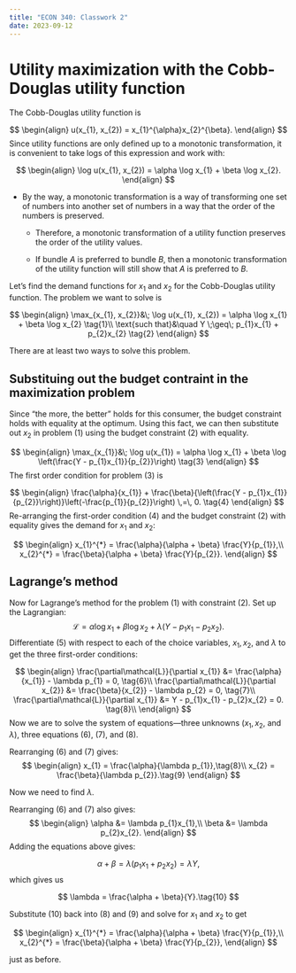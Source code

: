 ```yaml
---
title: "ECON 340: Classwork 2"
date: 2023-09-12
---
```


# Utility maximization with the Cobb-Douglas utility function

The Cobb-Douglas utility function is

$$
\begin{align}
u(x_{1}, x_{2}) = x_{1}^{\alpha}x_{2}^{\beta}.
\end{align}
$$
Since utility functions are only defined up to a monotonic transformation, it is convenient to take logs of this expression and work with:

$$
\begin{align}
\log u(x_{1}, x_{2}) = \alpha \log x_{1} + \beta \log x_{2}.
\end{align}
$$

- By the way, a monotonic transformation is a way of transforming one set of numbers into another set of numbers in a way that the order of the numbers is preserved.

  - Therefore, a monotonic transformation of a utility function preserves the order of the utility values. 

  - If bundle $A$ is preferred to bundle $B$, then a monotonic transformation of the utility function will still show that $A$ is preferred to $B$.


Let’s find the demand functions for $x_1$ and $x_2$ for the Cobb-Douglas utility function. The problem we want to solve is

$$
\begin{align}
\max_{x_{1}, x_{2}}&\; \log u(x_{1}, x_{2}) = \alpha \log x_{1} + \beta \log x_{2} \tag{1}\\
\text{such that}&\quad Y \;\geq\; p_{1}x_{1} + p_{2}x_{2} \tag{2}
\end{align}
$$

There are at least two ways to solve this problem. 

## Substituing out the budget contraint in the maximization problem
Since "the more, the better" holds for this consumer, the budget constraint holds with equality at the optimum. Using this fact, we can then substitute out $x_{2}$ in problem (1) using the budget constraint (2) with equality.

$$
\begin{align}
\max_{x_{1}}&\; \log u(x_{1}) = \alpha \log x_{1} + \beta \log \left(\frac{Y - p_{1}x_{1}}{p_{2}}\right) \tag{3}
\end{align}
$$
The first order condition for problem (3) is

$$
\begin{align}
\frac{\alpha}{x_{1}} + \frac{\beta}{\left(\frac{Y - p_{1}x_{1}}{p_{2}}\right)}\left(-\frac{p_{1}}{p_{2}}\right) \,=\, 0.  \tag{4}
\end{align}
$$
Re-arranging the first-order condition (4) and the budget constraint (2) with equality gives the demand for $x_{1}$ and $x_{2}$:

$$
\begin{align}
x_{1}^{*} = \frac{\alpha}{\alpha + \beta} \frac{Y}{p_{1}},\\
x_{2}^{*} = \frac{\beta}{\alpha + \beta} \frac{Y}{p_{2}}.
\end{align}
$$

## Lagrange's method
Now for Lagrange’s method for the problem (1) with constraint (2). Set up the Lagrangian:
$$
\mathcal{L} = \alpha\log x_{1} + \beta\log x_{2} + \lambda(Y - p_{1}x_{1} - p_{2}x_{2}). \tag{5}
$$
Differentiate (5) with respect to each of the choice variables, $x_{1}, x_{2}$, and $\lambda$ to get the three first-order conditions:

$$
\begin{align}
\frac{\partial\mathcal{L}}{\partial x_{1}} &= \frac{\alpha}{x_{1}} - \lambda p_{1} = 0, \tag{6}\\
\frac{\partial\mathcal{L}}{\partial x_{2}} &= \frac{\beta}{x_{2}} - \lambda p_{2} = 0, \tag{7}\\
\frac{\partial\mathcal{L}}{\partial x_{1}} &= Y - p_{1}x_{1} - p_{2}x_{2} = 0. \tag{8}\\
\end{align}
$$
Now we are to solve the system of equations---three unknowns ($x_{1}, x_{2}$, and $\lambda$), three equations  (6), (7), and (8).

Rearranging (6) and (7) gives:
$$
\begin{align}
x_{1} = \frac{\alpha}{\lambda p_{1}},\tag{8}\\
x_{2} = \frac{\beta}{\lambda p_{2}}.\tag{9}
\end{align}
$$

Now we need to find $\lambda$.

Rearranging (6) and (7) also gives:
$$
\begin{align}
\alpha  &= \lambda p_{1}x_{1},\\
\beta  &= \lambda p_{2}x_{2}.
\end{align}
$$
Adding the equations above gives:

$$
\alpha + \beta = \lambda(p_{1}x_{1} + p_{2}x_{2}) = \lambda Y,
$$
which gives us

$$
\lambda = \frac{\alpha + \beta}{Y}.\tag{10}
$$

Substitute (10) back into (8) and (9) and solve for $x_{1}$ and $x_{2}$ to get

$$
\begin{align}
x_{1}^{*} = \frac{\alpha}{\alpha + \beta} \frac{Y}{p_{1}},\\
x_{2}^{*} = \frac{\beta}{\alpha + \beta} \frac{Y}{p_{2}},
\end{align}
$$

just as before.